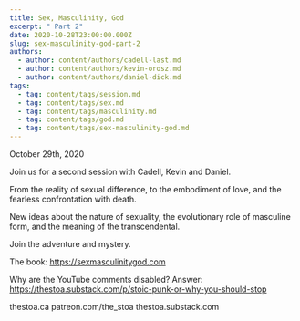 ```yaml
---
title: Sex, Masculinity, God
excerpt: " Part 2"
date: 2020-10-28T23:00:00.000Z
slug: sex-masculinity-god-part-2
authors:
  - author: content/authors/cadell-last.md
  - author: content/authors/kevin-orosz.md
  - author: content/authors/daniel-dick.md
tags:
  - tag: content/tags/session.md
  - tag: content/tags/sex.md
  - tag: content/tags/masculinity.md
  - tag: content/tags/god.md
  - tag: content/tags/sex-masculinity-god.md
---
```


October 29th, 2020

Join us for a second session with Cadell, Kevin and Daniel.

From the reality of sexual difference, to the embodiment of love, and the fearless confrontation with death.

New ideas about the nature of sexuality, the evolutionary role of masculine form, and the meaning of the transcendental.

Join the adventure and mystery.

The book: https://sexmasculinitygod.com

Why are the YouTube comments disabled? Answer: https://thestoa.substack.com/p/stoic-punk-or-why-you-should-stop

thestoa.ca
patreon.com/the_stoa
thestoa.substack.com
